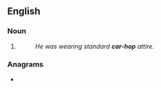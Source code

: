 {{also|carhop|car hop}}
==English==

===Noun===
{{head|en|noun}}

# {{attributive of|car hop|lang=en|nodot=1}}
#: ''He was wearing standard '''car-hop''' attire.''

===Anagrams===
* {{l|en|Chopra}}